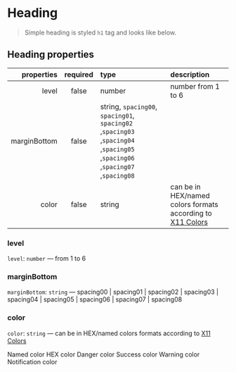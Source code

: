 
<Meta of={HeadingsStories} />

# Heading

> Simple heading is styled `h1` tag and looks like below.

<Canvas>
  <Story of={HeadingsStories.Simple} />
</Canvas>

## Heading properties

|   properties | required | type                                                                                                                                                                                                                           | description                                                                                                 |
| -----------: | :------: | :----------------------------------------------------------------------------------------------------------------------------------------------------------------------------------------------------------------------------- | :---------------------------------------------------------------------------------------------------------- |
|        level |  false   | number                                                                                                                                                                                                                         | number from 1 to 6                                                                                          |
| marginBottom |  false   | string, <code>spacing00</code>, <code>spacing01</code>, <code>spacing02</code> ,<code>spacing03</code> ,<code>spacing04</code> ,<code>spacing05</code> ,<code>spacing06</code> ,<code>spacing07</code> ,<code>spacing08</code> |                                                                                                             |
|        color |  false   | string                                                                                                                                                                                                                         | can be in HEX/named colors formats according to [X11 Colors](https://en.wikipedia.org/wiki/X11_color_names) |

### level

`level`: `number` — from 1 to 6

<Canvas>
  <Story of={HeadingsStories.Levels} />
</Canvas>

### marginBottom

`marginBottom`: `string` — spacing00 | spacing01 | spacing02 | spacing03 | spacing04 | spacing05 | spacing06 | spacing07 | spacing08

<Canvas>
  <Story of={HeadingsStories.Margins} />
</Canvas>

### color

`color`: `string` — can be in HEX/named colors formats according to [X11 Colors](https://en.wikipedia.org/wiki/X11_color_names)

<Canvas>
  <GnuiContainer>
    <Heading color="palevioletred">Named color</Heading>
    <Heading color="#6495ED">HEX color</Heading>
    <Heading color={theme.color.text.error}>Danger color</Heading>
    <Heading color={theme.color.text.success}>Success color</Heading>
    <Heading color={theme.color.text.warning}>Warning color</Heading>
    <Heading color={theme.color.text.info}>Notification color</Heading>
  </GnuiContainer>
</Canvas>
